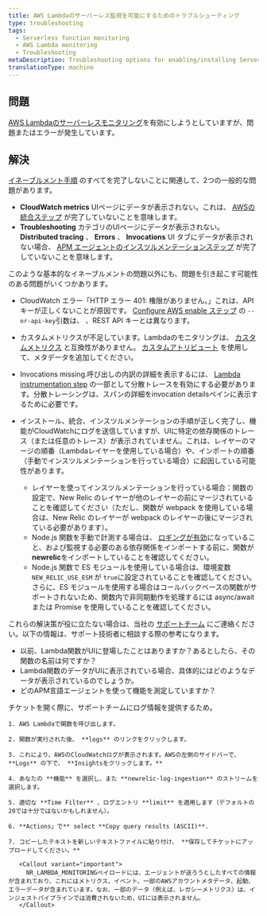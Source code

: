 ```yaml
---
title: AWS Lambdaのサーバーレス監視を可能にするためのトラブルシューティング
type: troubleshooting
tags:
  - Serverless function monitoring
  - AWS Lambda monitoring
  - Troubleshooting
metaDescription: Troubleshooting options for enabling/installing Serverless monitoring for AWS Lambda.
translationType: machine
---
```


## 問題

[AWS Lambdaのサーバーレスモニタリング](/docs/serverless-function-monitoring/aws-lambda-monitoring/get-started/introduction-new-relic-monitoring-aws-lambda)を有効にしようとしていますが、問題またはエラーが発生しています。

## 解決

[イネーブルメント手順](/docs/serverless-function-monitoring/aws-lambda-monitoring/get-started/enable-new-relic-monitoring-aws-lambda) のすべてを完了しないことに関連して、2つの一般的な問題があります。

* **CloudWatch metrics** UIページにデータが表示されない。これは、 [AWSの統合ステップ](/docs/serverless-function-monitoring/aws-lambda-monitoring/get-started/enable-new-relic-monitoring-aws-lambda#connect-aws) が完了していないことを意味します。
* **Troubleshooting** カテゴリのUIページにデータが表示されない。 **Distributed tracing** 、 **Errors** 、 **Invocations** UI タブにデータが表示されない場合、 [APM エージェントのインスツルメンテーションステップ](/docs/serverless-function-monitoring/aws-lambda-monitoring/get-started/enable-new-relic-monitoring-aws-lambda#instrument-lambda) が完了していないことを意味します。

このような基本的なイネーブルメントの問題以外にも、問題を引き起こす可能性のある問題がいくつかあります。

* CloudWatch エラー「HTTP エラー 401: 権限がありません。」これは、API キーが正しくないことが原因です。 [Configure AWS enable ステップ](/docs/serverless-function-monitoring/aws-lambda-monitoring/get-started/enable-new-relic-monitoring-aws-lambda#connect-aws) の `--nr-api-key`引数は、 <InlinePopover type="userKey"/>、REST API キーとは異なります。

* カスタムメトリクスが不足しています。Lambdaのモニタリングは、 [カスタムメトリクス](/docs/agents/manage-apm-agents/agent-data/collect-custom-metrics) と互換性がありません。 [カスタムアトリビュート](/docs/agents/manage-apm-agents/agent-data/collect-custom-attributes) を使用して、メタデータを追加してください。

* Invocations missing.呼び出しの内訳の詳細を表示するには、 [Lambda instrumentation step](/docs/serverless-function-monitoring/aws-lambda-monitoring/get-started/enable-new-relic-monitoring-aws-lambda#instrument-lambda) の一部として分散トレースを有効にする必要があります。分散トレーシングは、スパンの詳細をinvocation detailsペインに表示するために必要です。

* インストール、統合、インスツルメンテーションの手順が正しく完了し、機能がCloudWatchにログを送信していますが、UIに特定の依存関係のトレース（または任意のトレース）が表示されていません。これは、レイヤーのマージの順番（Lambdaレイヤーを使用している場合）や、インポートの順番（手動でインスツルメンテーションを行っている場合）に起因している可能性があります。

  * レイヤーを使ってインスツルメンテーションを行っている場合：関数の設定で、New Relic のレイヤーが他のレイヤーの前にマージされていることを確認してください（ただし、関数が webpack を使用している場合は、New Relic のレイヤーが webpack のレイヤーの後にマージされている必要があります）。
  * Node.js 関数を手動で計測する場合は、 [ロギングが有効](/docs/apm/agents/nodejs-agent/installation-configuration/nodejs-agent-configuration/#logging_config)になっていること、および監視する必要のある依存関係をインポートする前に、関数が**newrelic**をインポートしていることを確認してください。
  * Node.js 関数で ES モジュールを使用している場合は、環境変数 `NEW_RELIC_USE_ESM` が `true`に設定されていることを確認してください。さらに、ES モジュールを使用する場合はコールバックベースの関数がサポートされないため、関数内で非同期動作を処理するには async/await または Promise を使用していることを確認してください。

これらの解決策が役に立たない場合は、当社の [サポートチーム](https://support.newrelic.com/) にご連絡ください。以下の情報は、サポート技術者に相談する際の参考になります。

* 以前、Lambda関数がUIに登場したことはありますか？あるとしたら、その関数の名前は何ですか？
* Lambda関数のデータがUIに表示されている場合、具体的にはどのようなデータが表示されているのでしょうか。
* どのAPM言語エージェントを使って機能を測定していますか？

<CollapserGroup>
  <Collapser
    id="attach-logs"
    title="推奨します。CloudWatchのログをチケットに添付する"
  >
    チケットを開く際に、サポートチームにログ情報を提供するため。

    1. AWS Lambdaで関数を呼び出します。

    2. 関数が実行された後、 **logs** のリンクをクリックします。

    3. これにより、AWSのCloudWatchログが表示されます。AWSの左側のサイドバーで、 **Logs** の下で、 **Insightsをクリックします。**

    4. あなたの **機能** を選択し、また **newrelic-log-ingestion** のストリームを選択します。

    5. 適切な **Time Filter** 、ログエントリ **limit** を適用します（デフォルトの20では十分ではないかもしれません）。

    6. **Actions」で** select **Copy query results (ASCII)**.

    7. コピーしたテキストを新しいテキストファイルに貼り付け、 **保存してチケットにアップロードしてください。**

       <Callout variant="important">
         NR_LAMBDA_MONITORINGペイロードには、エージェントが送ろうとしたすべての情報が含まれており、これにはメトリクス、イベント、一部のAWSアカウントメタデータ、起動、エラーデータが含まれています。なお、一部のデータ（例えば、レガシーメトリクス）は、インジェストパイプラインでは消費されないため、UIには表示されません。
       </Callout>
  </Collapser>
</CollapserGroup>